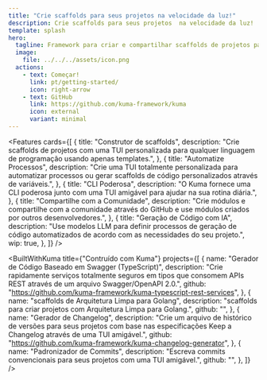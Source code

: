 ```yaml
---
title: "Crie scaffolds para seus projetos na velocidade da luz!"
description: Crie scaffolds para seus projetos  na velocidade da luz!
template: splash
hero:
  tagline: Framework para criar e compartilhar scaffolds de projetos para qualquer linguagem de programação com uma TUI intuitiva sem precisar de muito esforço!
  image:
    file: ../../../assets/icon.png
  actions:
    - text: Começar!
      link: pt/getting-started/
      icon: right-arrow
    - text: GitHub
      link: https://github.com/kuma-framework/kuma
      icon: external
      variant: minimal
---
```



<Features
  cards={[
    {
      title: "Construtor de scaffolds",
      description:
        "Crie scaffolds de projetos com uma TUI personalizada para qualquer linguagem de programação usando apenas templates.",
    },
    {
      title: "Automatize Processos",
      description:
        "Crie uma TUI totalmente personalizada para automatizar processos ou gerar scaffolds de código personalizados através de variáveis.",
    },
    {
      title: "CLI Poderosa",
      description:
        "O Kuma fornece uma CLI poderosa junto com uma TUI amigável para ajudar na sua rotina diária.",
    },
    {
      title: "Compartilhe com a Comunidade",
      description:
        "Crie módulos e compartilhe com a comunidade através do GitHub e use módulos criados por outros desenvolvedores.",
    },
    {
      title: "Geração de Código com IA",
      description:
        "Use modelos LLM para definir processos de geração de código automatizados de acordo com as necessidades do seu projeto.",
      wip: true,
    },
  ]}
/>

<BuiltWithKuma
  title={"Contruído com Kuma"}
  projects={[
    {
      name: "Gerador de Código Baseado em Swagger (TypeScript)",
      description:
        "Crie rapidamente serviços totalmente seguros em tipos que consomem APIs REST através de um arquivo Swagger/OpenAPI 2.0.",
      github: "https://github.com/kuma-framework/kuma-typescript-rest-services",
    },
    {
      name: "scaffolds de Arquitetura Limpa para Golang",
      description:
        "scaffolds para criar projetos com Arquitetura Limpa para Golang.",
      github: "",
    },
    {
      name: "Gerador de Changelog",
      description:
        "Crie um arquivo de histórico de versões para seus projetos com base nas especificações Keep a Changelog através de uma TUI amigável.",
      github: "https://github.com/kuma-framework/kuma-changelog-generator",
    },
    {
      name: "Padronizador de Commits",
      description:
        "Escreva commits convencionais para seus projetos com uma TUI amigável.",
      github: "",
    },
  ]}
/>